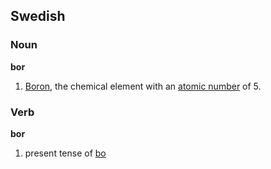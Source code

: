 ==Swedish==
===Noun===
'''bor''' 

# [[Boron]], the chemical element with an [[atomic number]] of 5.

===Verb===
'''bor'''

# present tense of [[bo#Swedish|bo]]